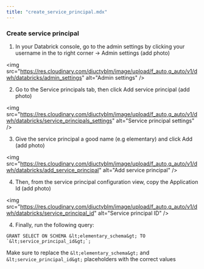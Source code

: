 ```yaml
---
title: "create_service_principal.mdx"
---
```


### Create service principal

1. In your Databrick console, go to the admin settings by clicking your username in the to right corner -&gt; Admin settings (add photo)

&lt;img
  src="https://res.cloudinary.com/diuctyblm/image/upload/f_auto,q_auto/v1/dwh/databricks/admin_settings"
  alt="Admin settings"
/&gt;

2. Go to the Service principals tab, then click Add service principal (add photo)

&lt;img
  src="https://res.cloudinary.com/diuctyblm/image/upload/f_auto,q_auto/v1/dwh/databricks/service_principals_settings"
  alt="Service principal settings"
/&gt;

3. Give the service principal a good name (e.g elementary) and click Add (add photo)

&lt;img
  src="https://res.cloudinary.com/diuctyblm/image/upload/f_auto,q_auto/v1/dwh/databricks/add_service_principal"
  alt="Add service principal"
/&gt;

4. Then, from the service principal configuration view, copy the Application Id (add photo)

&lt;img
  src="https://res.cloudinary.com/diuctyblm/image/upload/f_auto,q_auto/v1/dwh/databricks/service_principal_id"
  alt="Service principal ID"
/&gt;

4. Finally, run the following query:

```
GRANT SELECT ON SCHEMA &lt;elementary_schema&gt; TO `&lt;service_principal_id&gt;`;
```

Make sure to replace the `&lt;elementary_schema&gt;` and `&lt;service_principal_id&gt;` placeholders with the correct values
